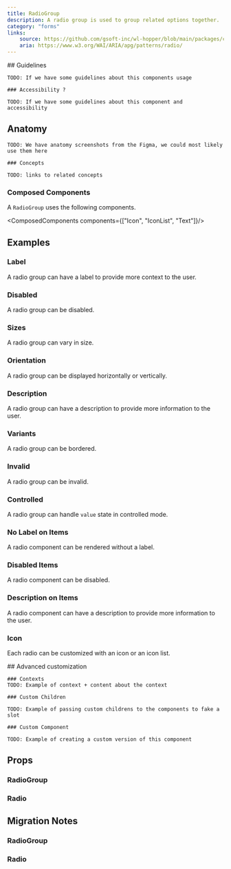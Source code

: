 ```yaml
---
title: RadioGroup
description: A radio group is used to group related options together.
category: "forms"
links:
    source: https://github.com/gsoft-inc/wl-hopper/blob/main/packages/components/src/radio/src/RadioGroup.tsx
    aria: https://www.w3.org/WAI/ARIA/apg/patterns/radio/
---
```


<Example src="radio/docs/preview" />

<FeatureFlag flag="next">
    ## Guidelines

    TODO: If we have some guidelines about this components usage

    ### Accessibility ?

    TODO: If we have some guidelines about this component and accessibility
</FeatureFlag>

## Anatomy

<FeatureFlag flag="rc">

    TODO: We have anatomy screenshots from the Figma, we could most likely use them here

    ### Concepts

    TODO: links to related concepts
</FeatureFlag>

### Composed Components

A `RadioGroup` uses the following components.

<ComposedComponents components={["Icon", "IconList", "Text"]}/>

## Examples

### Label

A radio group can have a label to provide more context to the user.

<Example src="radio/docs/radiogroup/label" />

### Disabled

A radio group can be disabled.

<Example src="radio/docs/radiogroup/disabled" />

### Sizes

A radio group can vary in size.

<Example src="radio/docs/radiogroup/size" />

### Orientation

A radio group can be displayed horizontally or vertically.

<Example src="radio/docs/radiogroup/orientation" />

### Description

A radio group can have a description to provide more information to the user.

<Example src="radio/docs/radiogroup/description" />

### Variants

A radio group can be bordered.

<Example src="radio/docs/radiogroup/bordered" />

### Invalid

A radio group can be invalid.

<Example src="radio/docs/radiogroup/invalid" />

### Controlled

A radio group can handle `value` state in controlled mode.

<Example src="radio/docs/radiogroup/controlled" />

### No Label on Items

A radio component can be rendered without a label.

<Example src="radio/docs/radio/noLabel" />

### Disabled Items

A radio component can be disabled.

<Example src="radio/docs/radio/disabled" />

### Description on Items

A radio component can have a description to provide more information to the user.

<Example src="radio/docs/radio/description" />

### Icon

Each radio can be customized with an icon or an icon list.

<Example src="radio/docs/radio/icons" />

<FeatureFlag flag="next">
    ## Advanced customization

    ### Contexts
    TODO: Example of context + content about the context

    ### Custom Children

    TODO: Example of passing custom childrens to the components to fake a slot

    ### Custom Component

    TODO: Example of creating a custom version of this component
</FeatureFlag>

## Props

### RadioGroup

<PropTable component="RadioGroup" />

### Radio

<PropTable component="Radio" />

## Migration Notes

### RadioGroup

<MigrateGuide src="radio/docs/migration-notes-radiogroup" />

### Radio

<MigrateGuide src="radio/docs/migration-notes-radio" />

